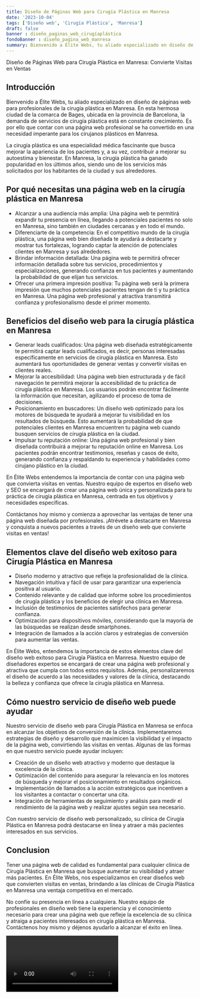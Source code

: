 ```yaml
---
title: Diseño de Páginas Web para Cirugía Plástica en Manresa
date: '2023-10-04'
tags: ['Diseño web', 'Cirugía Plástica', 'Manresa']
draft: false
banner : diseño_paginas_web_cirugíaplástica
fondoBanner : diseño_pagina_web_manresa
summary: Bienvenido a Élite Webs, tu aliado especializado en diseño de páginas web para profesionales de la cirugía plástica en Manresa. En esta hermosa ciudad de la comarca de Bages, ubicada en la provincia de Barcelona, la demanda de servicios de cirugía plástica está en constante crecimiento. Es por ello que contar con una página web profesional se ha convertido en una necesidad imperante para los cirujanos plásticos en Manresa.
---
```


Diseño de Páginas Web para Cirugía Plástica en Manresa: Convierte Visitas en Ventas

## Introducción

Bienvenido a Élite Webs, tu aliado especializado en diseño de páginas web para profesionales de la cirugía plástica en Manresa. En esta hermosa ciudad de la comarca de Bages, ubicada en la provincia de Barcelona, la demanda de servicios de cirugía plástica está en constante crecimiento. Es por ello que contar con una página web profesional se ha convertido en una necesidad imperante para los cirujanos plásticos en Manresa.

La cirugía plástica es una especialidad médica fascinante que busca mejorar la apariencia de los pacientes y, a su vez, contribuir a mejorar su autoestima y bienestar. En Manresa, la cirugía plástica ha ganado popularidad en los últimos años, siendo uno de los servicios más solicitados por los habitantes de la ciudad y sus alrededores.

## Por qué necesitas una página web en la cirugía plástica en Manresa

- Alcanzar a una audiencia más amplia: Una página web te permitirá expandir tu presencia en línea, llegando a potenciales pacientes no solo en Manresa, sino también en ciudades cercanas y en todo el mundo. 
- Diferenciarte de la competencia: En el competitivo mundo de la cirugía plástica, una página web bien diseñada te ayudará a destacarte y mostrar tus fortalezas, logrando captar la atención de potenciales clientes en Manresa y sus alrededores.
- Brindar información detallada: Una página web te permitirá ofrecer información detallada sobre tus servicios, procedimientos y especializaciones, generando confianza en tus pacientes y aumentando la probabilidad de que elijan tus servicios.
- Ofrecer una primera impresión positiva: Tu página web será la primera impresión que muchos potenciales pacientes tengan de ti y tu práctica en Manresa. Una página web profesional y atractiva transmitirá confianza y profesionalismo desde el primer momento.

## Beneficios del diseño web para la cirugía plástica en Manresa

- Generar leads cualificados: Una página web diseñada estratégicamente te permitirá captar leads cualificados, es decir, personas interesadas específicamente en servicios de cirugía plástica en Manresa. Esto aumentará tus oportunidades de generar ventas y convertir visitas en clientes reales.
- Mejorar la accesibilidad: Una página web bien estructurada y de fácil navegación te permitirá mejorar la accesibilidad de tu práctica de cirugía plástica en Manresa. Los usuarios podrán encontrar fácilmente la información que necesitan, agilizando el proceso de toma de decisiones.
- Posicionamiento en buscadores: Un diseño web optimizado para los motores de búsqueda te ayudará a mejorar tu visibilidad en los resultados de búsqueda. Esto aumentará la probabilidad de que potenciales clientes en Manresa encuentren tu página web cuando busquen servicios de cirugía plástica en la ciudad.
- Impulsar tu reputación online: Una página web profesional y bien diseñada contribuirá a mejorar tu reputación online en Manresa. Los pacientes podrán encontrar testimonios, reseñas y casos de éxito, generando confianza y respaldando tu experiencia y habilidades como cirujano plástico en la ciudad.

En Élite Webs entendemos la importancia de contar con una página web que convierta visitas en ventas. Nuestro equipo de expertos en diseño web y SEO se encargará de crear una página web única y personalizada para tu práctica de cirugía plástica en Manresa, centrada en tus objetivos y necesidades específicas.

Contáctanos hoy mismo y comienza a aprovechar las ventajas de tener una página web diseñada por profesionales. ¡Atrévete a destacarte en Manresa y conquista a nuevos pacientes a través de un diseño web que convierte visitas en ventas!

<GifSeo />

<Cta />

## Elementos clave del diseño web exitoso para Cirugía Plástica en Manresa

- Diseño moderno y atractivo que refleje la profesionalidad de la clínica.
- Navegación intuitiva y fácil de usar para garantizar una experiencia positiva al usuario.
- Contenido relevante y de calidad que informe sobre los procedimientos de cirugía plástica y los beneficios de elegir una clínica en Manresa.
- Inclusión de testimonios de pacientes satisfechos para generar confianza.
- Optimización para dispositivos móviles, considerando que la mayoría de las búsquedas se realizan desde smartphones.
- Integración de llamados a la acción claros y estrategias de conversión para aumentar las ventas.

En Élite Webs, entendemos la importancia de estos elementos clave del diseño web exitoso para Cirugía Plástica en Manresa. Nuestro equipo de diseñadores expertos se encargará de crear una página web profesional y atractiva que cumpla con todos estos requisitos. Además, personalizaremos el diseño de acuerdo a las necesidades y valores de la clínica, destacando la belleza y confianza que ofrece la cirugía plástica en Manresa.

## Cómo nuestro servicio de diseño web puede ayudar

Nuestro servicio de diseño web para Cirugía Plástica en Manresa se enfoca en alcanzar los objetivos de conversión de la clínica. Implementaremos estrategias de diseño y desarrollo que maximicen la visibilidad y el impacto de la página web, convirtiendo las visitas en ventas. Algunas de las formas en que nuestro servicio puede ayudar incluyen:

- Creación de un diseño web atractivo y moderno que destaque la excelencia de la clínica.
- Optimización del contenido para asegurar la relevancia en los motores de búsqueda y mejorar el posicionamiento en resultados orgánicos.
- Implementación de llamados a la acción estratégicos que incentiven a los visitantes a contactar o concertar una cita.
- Integración de herramientas de seguimiento y análisis para medir el rendimiento de la página web y realizar ajustes según sea necesario.

Con nuestro servicio de diseño web personalizado, su clínica de Cirugía Plástica en Manresa podrá destacarse en línea y atraer a más pacientes interesados en sus servicios.

## Conclusion

Tener una página web de calidad es fundamental para cualquier clínica de Cirugía Plástica en Manresa que busque aumentar su visibilidad y atraer más pacientes. En Élite Webs, nos especializamos en crear diseños web que convierten visitas en ventas, brindando a las clínicas de Cirugía Plástica en Manresa una ventaja competitiva en el mercado.

No confíe su presencia en línea a cualquiera. Nuestro equipo de profesionales en diseño web tiene la experiencia y el conocimiento necesario para crear una página web que refleje la excelencia de su clínica y atraiga a pacientes interesados en cirugía plástica en Manresa. Contáctenos hoy mismo y déjenos ayudarlo a alcanzar el éxito en línea.

<Video />

<CtaBot job='Cirugía Plástica' city='Manresa'/>

<Gmaps query='Manresa+españa+maps' />